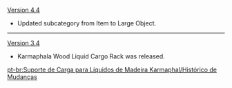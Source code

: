 {{Change History/Header}}
[[Version 4.4]]
* Updated subcategory from Item to Large Object.
----
[[Version 3.4]]
* Karmaphala Wood Liquid Cargo Rack was released.
<noinclude>
[[pt-br:Suporte de Carga para Líquidos de Madeira Karmaphal/Histórico de Mudanças]]
</noinclude>